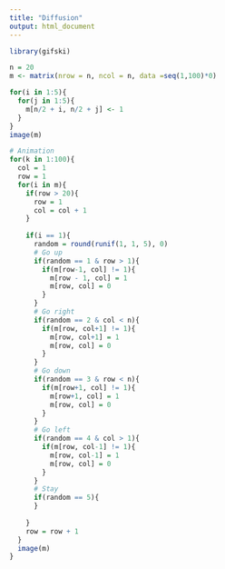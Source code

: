 ```yaml
---
title: "Diffusion"
output: html_document
---
```

```r
library(gifski)
```

```r
n = 20
m <- matrix(nrow = n, ncol = n, data =seq(1,100)*0)

for(i in 1:5){
  for(j in 1:5){
    m[n/2 + i, n/2 + j] <- 1
  }
}
image(m)

# Animation
for(k in 1:100){
  col = 1
  row = 1
  for(i in m){
    if(row > 20){
      row = 1
      col = col + 1
    }
    
    if(i == 1){
      random = round(runif(1, 1, 5), 0)
      # Go up
      if(random == 1 & row > 1){
        if(m[row-1, col] != 1){
          m[row - 1, col] = 1
          m[row, col] = 0
        }
      }
      # Go right
      if(random == 2 & col < n){
        if(m[row, col+1] != 1){
          m[row, col+1] = 1
          m[row, col] = 0
        }
      }
      # Go down
      if(random == 3 & row < n){
        if(m[row+1, col] != 1){
          m[row+1, col] = 1
          m[row, col] = 0
        }
      }
      # Go left
      if(random == 4 & col > 1){
        if(m[row, col-1] != 1){
          m[row, col-1] = 1
          m[row, col] = 0
        }
      }
      # Stay
      if(random == 5){
      }
      
    }
    row = row + 1
  }
  image(m)
}
```

